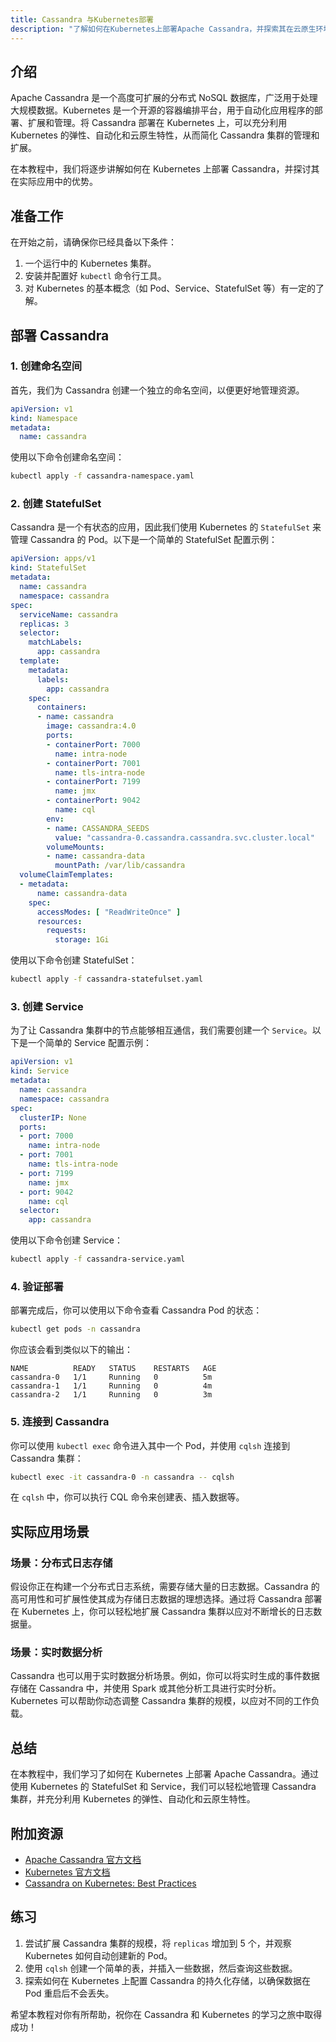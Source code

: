 ```yaml
---
title: Cassandra 与Kubernetes部署
description: "了解如何在Kubernetes上部署Apache Cassandra，并探索其在云原生环境中的应用。"
---
```


## 介绍

Apache Cassandra 是一个高度可扩展的分布式 NoSQL 数据库，广泛用于处理大规模数据。Kubernetes 是一个开源的容器编排平台，用于自动化应用程序的部署、扩展和管理。将 Cassandra 部署在 Kubernetes 上，可以充分利用 Kubernetes 的弹性、自动化和云原生特性，从而简化 Cassandra 集群的管理和扩展。

在本教程中，我们将逐步讲解如何在 Kubernetes 上部署 Cassandra，并探讨其在实际应用中的优势。

## 准备工作

在开始之前，请确保你已经具备以下条件：

1. 一个运行中的 Kubernetes 集群。
2. 安装并配置好 `kubectl` 命令行工具。
3. 对 Kubernetes 的基本概念（如 Pod、Service、StatefulSet 等）有一定的了解。

## 部署 Cassandra

### 1. 创建命名空间

首先，我们为 Cassandra 创建一个独立的命名空间，以便更好地管理资源。

```yaml
apiVersion: v1
kind: Namespace
metadata:
  name: cassandra
```

使用以下命令创建命名空间：

```bash
kubectl apply -f cassandra-namespace.yaml
```

### 2. 创建 StatefulSet

Cassandra 是一个有状态的应用，因此我们使用 Kubernetes 的 `StatefulSet` 来管理 Cassandra 的 Pod。以下是一个简单的 StatefulSet 配置示例：

```yaml
apiVersion: apps/v1
kind: StatefulSet
metadata:
  name: cassandra
  namespace: cassandra
spec:
  serviceName: cassandra
  replicas: 3
  selector:
    matchLabels:
      app: cassandra
  template:
    metadata:
      labels:
        app: cassandra
    spec:
      containers:
      - name: cassandra
        image: cassandra:4.0
        ports:
        - containerPort: 7000
          name: intra-node
        - containerPort: 7001
          name: tls-intra-node
        - containerPort: 7199
          name: jmx
        - containerPort: 9042
          name: cql
        env:
        - name: CASSANDRA_SEEDS
          value: "cassandra-0.cassandra.cassandra.svc.cluster.local"
        volumeMounts:
        - name: cassandra-data
          mountPath: /var/lib/cassandra
  volumeClaimTemplates:
  - metadata:
      name: cassandra-data
    spec:
      accessModes: [ "ReadWriteOnce" ]
      resources:
        requests:
          storage: 1Gi
```

使用以下命令创建 StatefulSet：

```bash
kubectl apply -f cassandra-statefulset.yaml
```

### 3. 创建 Service

为了让 Cassandra 集群中的节点能够相互通信，我们需要创建一个 `Service`。以下是一个简单的 Service 配置示例：

```yaml
apiVersion: v1
kind: Service
metadata:
  name: cassandra
  namespace: cassandra
spec:
  clusterIP: None
  ports:
  - port: 7000
    name: intra-node
  - port: 7001
    name: tls-intra-node
  - port: 7199
    name: jmx
  - port: 9042
    name: cql
  selector:
    app: cassandra
```

使用以下命令创建 Service：

```bash
kubectl apply -f cassandra-service.yaml
```

### 4. 验证部署

部署完成后，你可以使用以下命令查看 Cassandra Pod 的状态：

```bash
kubectl get pods -n cassandra
```

你应该会看到类似以下的输出：

```
NAME          READY   STATUS    RESTARTS   AGE
cassandra-0   1/1     Running   0          5m
cassandra-1   1/1     Running   0          4m
cassandra-2   1/1     Running   0          3m
```

### 5. 连接到 Cassandra

你可以使用 `kubectl exec` 命令进入其中一个 Pod，并使用 `cqlsh` 连接到 Cassandra 集群：

```bash
kubectl exec -it cassandra-0 -n cassandra -- cqlsh
```

在 `cqlsh` 中，你可以执行 CQL 命令来创建表、插入数据等。

## 实际应用场景

### 场景：分布式日志存储

假设你正在构建一个分布式日志系统，需要存储大量的日志数据。Cassandra 的高可用性和可扩展性使其成为存储日志数据的理想选择。通过将 Cassandra 部署在 Kubernetes 上，你可以轻松地扩展 Cassandra 集群以应对不断增长的日志数据量。

### 场景：实时数据分析

Cassandra 也可以用于实时数据分析场景。例如，你可以将实时生成的事件数据存储在 Cassandra 中，并使用 Spark 或其他分析工具进行实时分析。Kubernetes 可以帮助你动态调整 Cassandra 集群的规模，以应对不同的工作负载。

## 总结

在本教程中，我们学习了如何在 Kubernetes 上部署 Apache Cassandra。通过使用 Kubernetes 的 StatefulSet 和 Service，我们可以轻松地管理 Cassandra 集群，并充分利用 Kubernetes 的弹性、自动化和云原生特性。

## 附加资源

- [Apache Cassandra 官方文档](https://cassandra.apache.org/doc/latest/)
- [Kubernetes 官方文档](https://kubernetes.io/docs/home/)
- [Cassandra on Kubernetes: Best Practices](https://www.datastax.com/blog/cassandra-kubernetes-best-practices)

## 练习

1. 尝试扩展 Cassandra 集群的规模，将 `replicas` 增加到 5 个，并观察 Kubernetes 如何自动创建新的 Pod。
2. 使用 `cqlsh` 创建一个简单的表，并插入一些数据，然后查询这些数据。
3. 探索如何在 Kubernetes 上配置 Cassandra 的持久化存储，以确保数据在 Pod 重启后不会丢失。

希望本教程对你有所帮助，祝你在 Cassandra 和 Kubernetes 的学习之旅中取得成功！